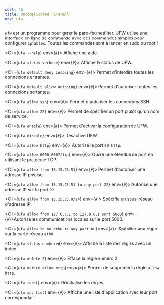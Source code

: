 ```yaml
---
sort: 45
title: Uncomplicated Firewall
nav: ufw
---
```


`ufw` est un programme pour gérer le pare-feu netfilter. UFW utilise une interface en ligne de commande avec des commandes simples pour configurer `iptables`. Toutes les commandes sont à lancer en sudo ou root !

<C i={`ufw --help`} env={`#`}>
  Affiche une aide.
</C>

<C i={`ufw status verbose`} env={`#`}>
  Affiche le status de UFW.
</C>

<C i={`ufw default deny incoming`} env={`#`}>
  Permet d'interdire toutes les connexions entrantes.
</C>

<C i={`ufw default allow outgoing`} env={`#`}>
  Permet d'autoriser toutes les connexions sortantes.
</C>

<C i={`ufw allow ssh`} env={`#`}>
  Permet d'autoriser les connexions SSH.
</C>

<C i={`ufw allow 22`} env={`#`}>
  Permet de spécifier un port plutôt qu'un nom de service.
</C>

<C i={`ufw enable`} env={`#`}>
  Permet d'activer la configuration de UFW.
</C>

<C i={`ufw disable`} env={`#`}>
  Désactive UFW.
</C>

<C i={`ufw allow http`} env={`#`}>
  Autorise le port `80 http`.
</C>

<C i={`ufw allow 6000:6007/tcp`} env={`#`}>
  Ouvre une étendue de port en utilisant le protocole TCP.
</C>

<C i={`ufw allow from 15.15.15.51`} env={`#`}>
  Permet d'autoriser une adresse IP précise.
</C>

<C i={`ufw allow from 15.15.15.51 to any port 22`} env={`#`}>
  Autorise une adresse IP sur le port `22`.
</C>

<C i={`ufw allow from 15.15.15.0/24`} env={`#`}>
  Spécifie un sous-réseau d'adresse IP.
</C>

<C i={`ufw allow from 127.0.0.1 to 127.0.0.1 port 5000`} env={`#`}>Autorise les communications locales sur le port 5000.</C>

<C i={`ufw allow in on eth0 to any port 80`} env={`#`}>
  Spécifier une règle sur la carte réseau `eth0`.
</C>

<C i={`ufw status numbered`} env={`#`}>
  Affiche la liste des règles avec un index.
</C>

<C i={`ufw delete 2`} env={`#`}>
  Efface la règle numéro 2.
</C>

<C i={`ufw delete allow http`} env={`#`}>
  Permet de supprimer la règle `allow http`.
</C>

<C i={`ufw reset`} env={`#`}>
  Réinitialise les règles.
</C>

<C i={`ufw app list`} env={`#`}>
  Affiche une liste d'application avec leur port correspondant.
</C>
